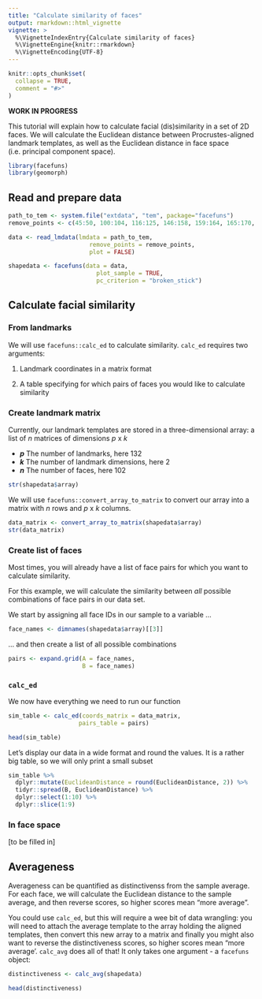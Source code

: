 ```yaml
---
title: "Calculate similarity of faces"
output: rmarkdown::html_vignette
vignette: >
  %\VignetteIndexEntry{Calculate similarity of faces}
  %\VignetteEngine{knitr::rmarkdown}
  %\VignetteEncoding{UTF-8}
---
```


```r
knitr::opts_chunk$set(
  collapse = TRUE,
  comment = "#>"
)
```

**WORK IN PROGRESS**

This tutorial will explain how to calculate facial (dis)similarity in a set of 2D faces. We will calculate the Euclidean distance between Procrustes-aligned landmark templates, as well as the Euclidean distance in face space (i.e. principal component space).

```r
library(facefuns)
library(geomorph)
```

## Read and prepare data

```r
path_to_tem <- system.file("extdata", "tem", package="facefuns")
remove_points <- c(45:50, 100:104, 116:125, 146:158, 159:164, 165:170, 171:174, 175:179, 184:185)

data <- read_lmdata(lmdata = path_to_tem,
                       remove_points = remove_points,
                       plot = FALSE)

shapedata <- facefuns(data = data,
                         plot_sample = TRUE,
                         pc_criterion = "broken_stick")
```


## Calculate facial similarity

### From landmarks

We will use `facefuns::calc_ed` to calculate similarity. `calc_ed` requires two arguments:

1. Landmark coordinates in a matrix format

2. A table specifying for which pairs of faces you would like to calculate similarity

### Create landmark matrix

Currently, our landmark templates are stored in a three-dimensional array: a list of *n* matrices of dimensions *p* x *k*

* _**p**_ The number of landmarks, here 132
* _**k**_ The number of landmark dimensions, here 2
* _**n**_ The number of faces, here 102

```r
str(shapedata$array)
```

We will use `facefuns::convert_array_to_matrix` to convert our array into a matrix with *n* rows and *p* x *k* columns.

```r
data_matrix <- convert_array_to_matrix(shapedata$array)
str(data_matrix)
```

### Create list of faces

Most times, you will already have a list of face pairs for which you want to calculate similarity. 

For this example, we will calculate the similarity between *all* possible combinations of face pairs in our data set.

We start by assigning all face IDs in our sample to a variable ...

```r
face_names <- dimnames(shapedata$array)[[3]]
```

... and then create a list of all possible combinations

```r
pairs <- expand.grid(A = face_names,
                     B = face_names)
```

### `calc_ed`

We now have everything we need to run our function

```r
sim_table <- calc_ed(coords_matrix = data_matrix,
                    pairs_table = pairs)

head(sim_table)
```
Let's display our data in a wide format and round the values. It is a rather big table, so we will only print a small subset

```r
sim_table %>%
  dplyr::mutate(EuclideanDistance = round(EuclideanDistance, 2)) %>%
  tidyr::spread(B, EuclideanDistance) %>%
  dplyr::select(1:10) %>%
  dplyr::slice(1:9)
```

### In face space

[to be filled in]

## Averageness

Averageness can be quantified as distinctivenss from the sample average. For each face, we will calculate the Euclidean distance to the sample average, and then reverse scores, so higher scores mean "more average".

You could use `calc_ed`, but this will require a wee bit of data wrangling: you will need to attach the average template to the array holding the aligned templates, then convert this new array to a matrix and finally you might also want to reverse the distinctiveness scores, so higher scores mean "more average'. `calc_avg` does all of that! It only takes one argument - a `facefuns` object:

```r
distinctiveness <- calc_avg(shapedata)

head(distinctiveness)
```
